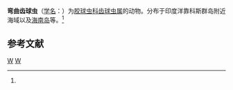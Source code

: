 {{Speciesbox
| taxon = Odonotosphaera cyrtodon
| binomial_authority = ([[恩斯特·海克尔|Haeckel]], 1887)<ref name='id8984'>{{cite web| url =http://www.bioinfo.cn/db05/BjdwSpecies.php?action=view&id=8984| title =弯曲齿球虫| work =《中国动物物种编目数据库》| publisher =中国科学院微生物研究所| author =中国科学院动物研究所| accessdate =2009-04-16| deadurl =yes| archiveurl =https://web.archive.org/web/20160305054954/http://www.bioinfo.cn/db05/BjdwSpecies.php?action=view&id=8984| archivedate =2016-03-05}}</ref>
}}

'''弯曲齿球虫'''（[[学名|学名]]：{{lang|la|''Odonotosphaera cyrtodon''}}）为[[胶球虫科|胶球虫科]][[齿球虫属|齿球虫属]]的动物。分布于印度洋靠科斯群岛附近海域以及[[海南岛|海南岛]]等。<ref name='id8984'/>

== 参考文献 ==
{{reflist}}

{{放射虫小作品}}

{{Taxonbar}}
[[Category:1887年描述的动物|W]]
[[Category:齿球虫属|W]]